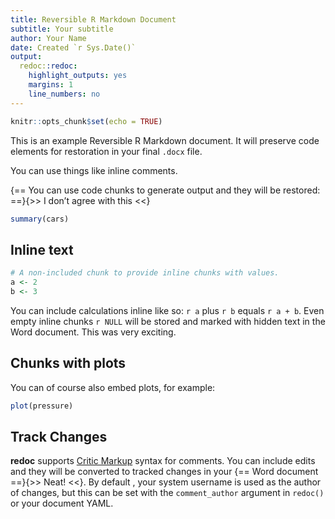 ```yaml
---
title: Reversible R Markdown Document
subtitle: Your subtitle
author: Your Name
date: Created `r Sys.Date()`
output:
  redoc::redoc:
    highlight_outputs: yes
    margins: 1
    line_numbers: no
---
```


```r
knitr::opts_chunk$set(echo = TRUE)
```

This is an example Reversible R Markdown document. It will preserve code
elements for restoration in your final `.docx` file.

You can use things like inline <!--- an HTML comment ---> comments.

{== You can use code chunks to generate output and they will be
restored: ==}{>> I don't agree with this <<}

```r
summary(cars)
```

Inline text
-----------

```r
# A non-included chunk to provide inline chunks with values.
a <- 2
b <- 3
```

You can include calculations inline like so: `r a` plus
`r b` equals `r a + b`. Even empty inline
chunks `r NULL` will be stored and marked with hidden text in
the Word document. This was very exciting.

Chunks with plots
-----------------

You can of course also embed plots, for example:

```r
plot(pressure)
```

Track Changes
-------------

**redoc** supports [Critic Markup](http://criticmarkup.com/users-guide.php)
syntax for comments. You can include edits and they will be converted to tracked
changes in your {==  Word document  ==}{>> Neat! <<}. By default , your system
username is used as the author of changes, but this can be set with the
`comment_author` argument in `redoc()` or your document YAML.
